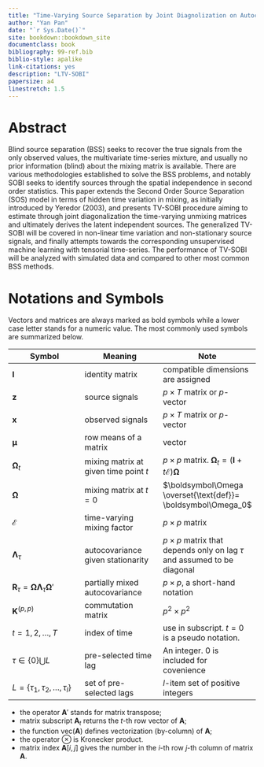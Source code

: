 ```yaml
--- 
title: "Time-Varying Source Separation by Joint Diagnolization on Autocovariances"
author: "Yan Pan"
date: "`r Sys.Date()`"
site: bookdown::bookdown_site
documentclass: book
bibliography: 99-ref.bib
biblio-style: apalike
link-citations: yes
description: "LTV-SOBI"
papersize: a4
linestretch: 1.5
---
```


# Abstract {-}

Blind source separation (BSS) seeks to recover the true signals from the only observed values, the multivariate time-series mixture, and usually no prior information (blind) about the mixing matrix is available. There are various methodologies established to solve the BSS problems, and notably SOBI seeks to identify sources through the spatial independence in second order statistics. This paper extends the Second Order Source Separation (SOS) model   in terms of hidden time variation in mixing, as initially introduced by Yeredor (2003), and presents TV-SOBI procedure aiming to estimate through joint diagonalization the time-varying unmixing matrices and ultimately derives the latent independent sources. The generalized TV-SOBI will be covered in non-linear time variation and non-stationary source signals, and finally attempts towards the corresponding unsupervised machine learning with tensorial time-series. The performance of TV-SOBI will be analyzed with simulated data and compared to other most common BSS methods. 

# Notations and Symbols {-}

Vectors and matrices are always marked as bold symbols while a lower case letter stands for a numeric value. The most commonly used symbols are summarized below.

| Symbol | Meaning | Note |
|---|---|---|
| $\boldsymbol I$ | identity matrix| compatible dimensions are assigned|
| $\boldsymbol z$ | source signals| $p\times T$ matrix or $p$-vector |
| $\boldsymbol x$ | observed signals| $p\times T$ matrix or $p$-vector |
| $\boldsymbol\mu$ | row means of a matrix   |  vector  |
| $\boldsymbol\Omega_t$ | mixing matrix at given time point $t$ | $p\times p$ matrix. $\boldsymbol\Omega_t = ( \boldsymbol I+t \boldsymbol{\mathcal E}) \boldsymbol\Omega$ |
| $\boldsymbol\Omega$ | mixing matrix at $t=0$ | $\boldsymbol\Omega \overset{\text{def}}= \boldsymbol\Omega_0$ |
| $\boldsymbol{\mathcal E}$ |time-varying mixing factor | $p\times p$ matrix |
| $\boldsymbol\Lambda_{\tau}$ | autocovariance given stationarity | $p\times p$ matrix that depends only on lag $\tau$ and assumed to be diagonal |
| $\boldsymbol R_{\tau} = \boldsymbol{\Omega \Lambda}_{\tau} \boldsymbol\Omega'$ | partially mixed autocovariance  | $p\times p$, a short-hand notation|
| $\boldsymbol K ^{(p,p)}$ | commutation matrix | $p^2\times p^2$ |
| $t=1,2,\dots,T$ | index of time | use in subscript. $t=0$ is a pseudo notation. | 
| $\tau \in \{0\}\bigcup L$ | pre-selected time lag | An integer. 0 is included for covenience |
| $L = \{\tau_1,\tau_2,\dots,\tau_l\}$ | set of pre-selected lags | $l$-item set of positive integers |


- the operator $\boldsymbol{A}'$ stands for matrix transpose; 
- matrix subscript $\boldsymbol{A}_t$ returns the $t$-th row vector of $\boldsymbol{A}$;
- the function $\text{vec}( \boldsymbol A)$ defines vectorization (by-column) of $\boldsymbol A$;
- the operator $\otimes$ is Kronecker product.
- matrix index $\boldsymbol{A}[i,j]$ gives the number in the $i$-th row $j$-th column of matrix $\boldsymbol{A}$.
